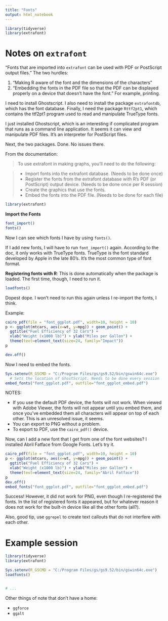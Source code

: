 ```yaml
---
title: "Fonts"
output: html_notebook
---
```


```r
library(tidyverse)
library(extrafont)
```
# Notes on `extrafont`
"Fonts that are imported into `extrafont` can be used with PDF or PostScript output files." The two hurdles: 

1. "Making R aware of the font and the dimensions of the characters"
2. "Embedding the fonts in the PDF file so that the PDF can be displayed properly on a device that doesn't have the font." For example, printing. 

I need to install Ghostscript. I also need to install the package `extrafontdb`, which has the font database. Finally, I need the package `Rttf2pt1`, which contains the ttf2pt1 program used to read and manipulate TrueType fonts. 

I just installed Ghostscript, which is an interesting if complicated program that runs as a command line application. It seems it can view and manipulate PDF files. It's an interpreter for PostScript files. 

Next, the two packages. Done. No issues there. 

From the documentation: 

> To use extrafont in making graphs, you'll need to do the following:

> * Import fonts into the extrafont database. (Needs to be done once)
* Register the fonts from the extrafont database with R's PDF (or PostScript) output device. (Needs to be done once per R session)
* Create the graphics that use the fonts.
* Embed the fonts into the PDF file. (Needs to be done for each file)

```r
library(extrafont)
```

__Import the Fonts__
```r
font_import()
fonts()
```

Now I can see which fonts I have by using `fonts()`. 

If I add new fonts, I will have to run `font_import()` again. According to the doc, it only works with TrueType fonts. TrueType is the font standard developed by Apple in the late 80's. It's the most common type of font format. 


__Registering fonts with R__: This is done automatically when the package is loaded. The first time, though, I need to run it. 

```r
loadfonts()
```

Dopest dope. I won't need to run this again unless I re-import the fonts, I think. 


Example: 

```r
cairo_pdf(file = "font_ggplot.pdf", width=10, height = 10)
p <- ggplot(mtcars, aes(x=wt, y=mpg)) + geom_point() +
  ggtitle("Fuel Efficiency of 32 Cars") +
  xlab("Weight (x1000 lb)") + ylab("Miles per Gallon") + 
  theme(text=element_text(size=24, family="Impact"))
p

dev.off()

```

Now I need to embed the fonts. 

```r
Sys.setenv(R_GSCMD = "C:/Program Files/gs/gs9.52/bin/gswin64c.exe")
  # Sets the location of GhostScript. Needs to be done every session
embed_fonts("font_ggplot.pdf", outfile="font_ggplot_embed.pdf")
```

NOTES: 

- If you use the default PDF device, the fonts will not work. When viewed with Adobe Viewer, the fonts will not appear until you embed them, and once you've embedded them all characters will appear on top of each other. This is an unresolved issue, it seems. 
- You can export to PNG without a problem.
- To export to PDF, use the `cairo_pdf()` device. 

Now, can I add a new font that I get from one of the font websites? I installed Abril Fatface from Google Fonts. Let's try it. 

```r
cairo_pdf(file = "font_ggplot.pdf", width=10, height = 10)
p <- ggplot(mtcars, aes(x=wt, y=mpg)) + geom_point() +
  ggtitle("Fuel Efficiency of 32 Cars") +
  xlab("Weight (x1000 lb)") + ylab("Miles per Gallon") + 
  theme(text=element_text(size=24, family="Abril Fatface"))
p
dev.off()
embed_fonts("font_ggplot.pdf", outfile="font_ggplot_embed.pdf")
```
Success! However, it did not work for PNG, even though I re-registered the fonts. In the list of registered fonts it appeared, but for whatever reason it does not work for the built-in device like all the other fonts (all?).

Also, good tip, use `ggrepel` to create text callouts that do not interfere with each other. 


# Example session
```r
library(tidyverse)
library(extrafont)

Sys.setenv(R_GSCMD = "C:/Program Files/gs/gs9.52/bin/gswin64c.exe")
loadfonts()


# ...
```


Other things of note that don't have a home: 

- `ggforce`
- `ggalt`

